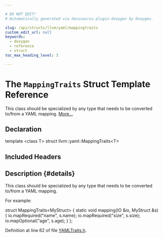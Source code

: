 ```yaml
---

# DO NOT EDIT!
# Automatically generated via docusaurus-plugin-doxygen by Doxygen.

slug: /api/structs/llvm/yaml/mappingtraits
custom_edit_url: null
keywords:
  - doxygen
  - reference
  - struct
toc_max_heading_level: 3

---
```





# The `MappingTraits` Struct Template Reference

<DoxygenPage pluginConfig={pluginConfig}>

This class should be specialized by any type that needs to be converted to/from a YAML mapping. <a href="#details">More...</a>

## Declaration

<CodeBlock>template &lt;class T&gt;
struct llvm::yaml::MappingTraits&lt;T&gt;</CodeBlock>

## Included Headers

<IncludesList>
<IncludesListItem
  filePath="llvm/Support/YAMLTraits.h"
  permalink="/docs/api/files/include/include/llvm/include/llvm/support/yamltraits-h"
  isLocal="true" />
</IncludesList>

## Description {#details}

This class should be specialized by any type that needs to be converted to/from a YAML mapping.

For example: 

<CodeBlock>
struct MappingTraits&lt;MyStruct&gt; &#123;
  static void mapping(IO &amp;io, MyStruct &amp;s) &#123;
    io.mapRequired(&quot;name&quot;, s.name);
    io.mapRequired(&quot;size&quot;, s.size);
    io.mapOptional(&quot;age&quot;,  s.age);
  &#125;
&#125;; 
</CodeBlock>

Definition at line 62 of file <a href="/docs/api/files/include/include/llvm/include/llvm/support/yamltraits-h">YAMLTraits.h</a>.

</DoxygenPage>
